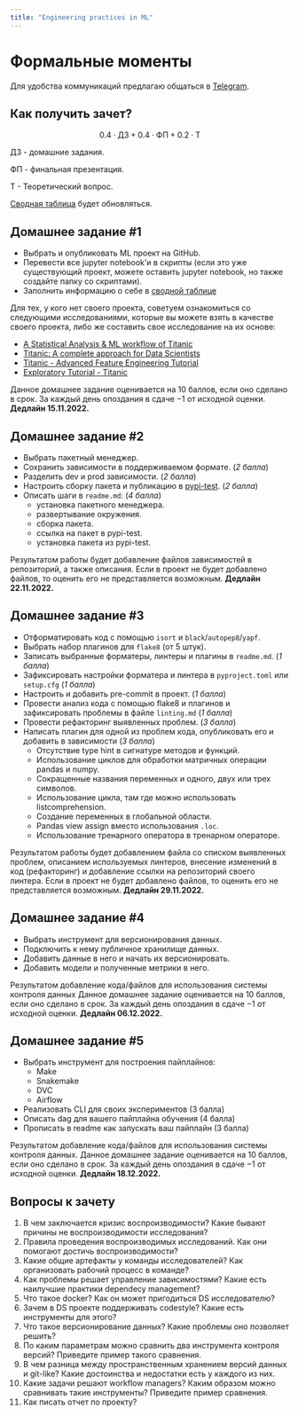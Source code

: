 ```yaml
---
title: "Engineering practices in ML"
---
```

 
# Формальные моменты
 
Для удобства коммуникаций предлагаю общаться в [Telegram](https://t.me/+Q0o6NKCzfBMyYTNi).
 
## Как получить зачет?
 
$$0.4\cdot\text{ДЗ} + 0.4\cdot\text{ФП} + 0.2\cdot\text{Т}$$
 
ДЗ - домашние задания.
 
ФП - финальная презентация.
 
Т - Теоретический вопрос.
 
[Сводная таблица](https://docs.google.com/spreadsheets/d/19q918r42OZUjoH0GKmVDOaNjKuC5YHIygtasJkLpRcs/edit?usp=sharing) будет обновляться.
 
 
## Домашнее задание #1
 
- Выбрать и опубликовать ML проект на GitHub.
- Перевести все jupyter notebook’и в скрипты (если это уже существующий проект, можете оставить jupyter notebook, но также создайте папку со скриптами).
- Заполнить информацию о себе в [сводной таблице](https://docs.google.com/spreadsheets/d/19q918r42OZUjoH0GKmVDOaNjKuC5YHIygtasJkLpRcs/edit?usp=sharing)
 
Для тех, у кого нет своего проекта, советуем ознакомиться со следующими исследованиями, которые вы можете взять в качестве своего проекта, либо же составить свое исследование на их основе:
 
- [A Statistical Analysis & ML workflow of Titanic](https://www.kaggle.com/code/masumrumi/a-statistical-analysis-ml-workflow-of-titanic/notebook)
- [Titanic: A complete approach for Data Scientists](https://www.kaggle.com/code/pedrodematos/titanic-a-complete-approach-for-data-scientists/notebook)
- [Titanic - Advanced Feature Engineering Tutorial](https://www.kaggle.com/code/gunesevitan/titanic-advanced-feature-engineering-tutorial/notebook)
- [Exploratory Tutorial - Titanic](https://www.kaggle.com/code/arthurlu/exploratory-tutorial-titanic/notebook)
 
 
Данное домашнее задание оценивается на 10 баллов, если оно сделано в срок. За каждый день опоздания в сдаче $-1$ от исходной оценки.
**Дедлайн 15.11.2022.**

## Домашнее задание #2

- Выбрать пакетный менеджер.
- Сохранить зависимости в поддерживаемом формате. (*2 балла*)
- Разделить dev и prod зависимости. (*2 балла*)
- Настроить сборку пакета и публикацию в [pypi-test](https://test.pypi.org/). (*2 балла*)
- Описать шаги в `readme.md`: (*4 балла*)
    - установка пакетного менеджера.
    - развертывание окружения.
    - сборка пакета.
    - ссылка на пакет в pypi-test.
    - установка пакета из pypi-test.

Результатом работы будет добавление файлов зависимостей в репозиторий, а также описания.
Если в проект не будет добавлено файлов, то оценить его не представляется возможным.
**Дедлайн 22.11.2022.**

## Домашнее задание #3

- Отформатировать код с помощью `isort` и `black`/`autopep8`/`yapf`.
- Выбрать набор плагинов для `flake8` (от 5 штук).
- Записать выбранные форматеры, линтеры и плагины в `readme.md`. (*1 балла*)
- Зафиксировать настройки форматера и линтера в `pyproject.toml` или `setup.cfg` (*1 балла*)
- Настроить и добавить pre-commit в проект. (*1 балла*)
- Провести анализ кода с помощью flake8 и плагинов и зафиксировать проблемы в файле `linting.md` (*1 балла*)
- Провести рефакторинг выявленных проблем. (*3 балла*)
- Написать плагин для одной из проблем кода, опубликовать его и добавить в зависимости (*3 балла*)
    - Отсутствие type hint в сигнатуре методов и функций.
    - Использование циклов для обработки матричных операции pandas и numpy.
    - Сокращенные названия переменных и одного, двух или трех символов.
    - Использование цикла, там где можно использовать listcomprehension.
    - Создание переменных в глобальной области.
    - Pandas view assign вместо использования `.loc`.
    - Использование тренарного оператора в тренарном операторе.

Результатом работы будет добавлением файла со списком выявленных проблем, описанием используемых линтеров,
внесение изменений в код (рефакторинг) и добавление ссылки на репозиторий своего линтера.
Если в проект не будет добавлено файлов, то оценить его не представляется возможным.
**Дедлайн 29.11.2022.**

## Домашнее задание #4

- Выбрать инструмент для версионирования данных.
- Подключить к нему публичное хранилище данных.
- Добавить данные в него и начать их версионировать.
- Добавить модели и полученные метрики в него.

Результатом добавление кода/файлов для использования системы контроля данных
Данное домашнее задание оценивается на 10 баллов, если оно сделано в срок.
За каждый день опоздания в сдаче $-1$ от исходной оценки.
**Дедлайн 06.12.2022.**

## Домашнее задание #5

- Выбрать инструмент для построения пайплайнов:
    - Make
    - Snakemake
    - DVC
    - Airflow
- Реализовать CLI для своих экспериментов (3 балла)
- Описать dag для вашего пайплайна обучения (4 балла)
- Прописать в readme как запускать ваш пайплайн (3 балла)

Результатом добавление кода/файлов для использования системы контроля данных. Данное домашнее задание оценивается на 10 баллов, если оно сделано в срок.
За каждый день опоздания в сдаче $-1$ от исходной оценки.
**Дедлайн 18.12.2022.**

## Вопросы к зачету

1) В чем заключается кризис воспроизводимости? Какие бывают причины не воспроизводимости исследования? 
2) Правила проведения воспроизводимых исследований. Как они помогают достичь воспроизводимости?
3) Какие общие артефакты у команды исследователей? Как организовать рабочий процесс в команде?
4) Как проблемы решает управление зависимостями? Какие есть наилучшие практики dependecy management?
5) Что такое docker? Как он может пригодиться DS исследователю?
6) Зачем в DS проекте поддерживать codestyle? Какие есть инструменты для этого?
7) Что такое версионирование данных? Какие проблемы оно позволяет решить?
8) По каким параметрам можно сравнить два инструмента контроля версий? Приведите пример такого сравнения.
9) В чем разница между пространственным хранением версий данных и git-like? Какие достоинства и недостатки есть у каждого из них.
10) Какие задачи решают workflow managers? Каким образом можно сравнивать такие инструменты? Приведите пример сравнения.
11) Как писать отчет по проекту?

